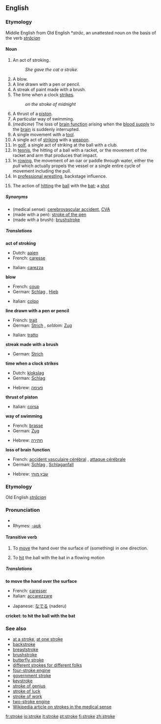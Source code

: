 ==English==

===Etymology===
Middle English from Old English *''strāc'', an unattested noun on the basis of the verb ''[[strācian]]''

====Noun====
{{wikipedia}}
{{en-noun}}

#An act of stroking.
#:''She gave the cat a stroke.''
#A blow.
#A line drawn with a pen or pencil.
#A streak of paint made with a brush.
#The time when a clock [[strike]]s.
#:''on the stroke of midnight''
#A thrust of a [[piston]].
#A particular way of swimming.
#(''medicine'') The loss of [[brain function]] arising when the [[blood supply]] to the [[brain]] is suddenly interrupted.
# A single movement with a [[tool]].
# A single act of [[striking]] with a [[weapon]].
# In [[golf]], a single act of striking at the ball with a club.
# In [[tennis]], the hitting of a ball with a racket, or the movement of the racket and arm that produces that impact.
# In [[rowing]], the movement of an oar or paddle through water, either the ''pull'' which actually propels the vessel or a single entire cycle of movement including the pull.
# In [[professional wrestling]], backstage influence.
#{{cricket}} The action of [[hitting]] the [[ball]] with the [[bat]]; a [[shot]]

=====Synonyms=====
*(medical sense): [[cerebrovascular accident]], [[CVA]]
*(made with a pen): [[stroke of the pen]]
*(made with a brush): [[brushstroke]]

=====Translations=====

'''act of stroking'''
{{top}}
*Dutch: [[aaien]]
*French: [[caresse]] {{f}}
{{mid}}
*Italian: [[carezza]] {{f}}
{{bottom}}

'''blow'''
{{top}}
*French: [[coup#French|coup]] {{m}}
*German: [[Schlag]] {{m}}, [[Hieb]] {{m}}
{{mid}}
*Italian: [[colpo]] {{m}}
{{bottom}}

'''line drawn with a pen or pencil'''
{{top}}
*French: [[trait#French|trait]] {{m}}
*German: [[Strich]] {{m}}, ''seldom:'' [[Zug]] {{m}}
{{mid}}
*Italian: [[tratto]] {{m}}
{{bottom}}

'''streak made with a brush'''
{{top}}
*German: [[Strich]] {{m}}
{{mid}}
{{bottom}}

'''time when a clock strikes'''
{{top}}
*Dutch: [[klokslag]] {{m}}
*German: [[Schlag]] {{m}}
{{mid}}
*Hebrew: [[פעימה]] {{f}}
{{bottom}}

'''thrust of piston'''
{{top}}
*Italian: [[corsa]] {{f}}
{{mid}}
{{bottom}}

'''way of swimming'''
{{top}}
*French: [[brasse]] {{f}}
*German: [[Zug]] {{m}}
{{mid}}
*Hebrew: [[חתירה]] {{f}}
{{bottom}}

'''loss of brain function'''
{{top}}
*French: [[accident vasculaire cérébral]] {{m}}, [[attaque cérébrale]] {{f}}
*German: [[Schlag]] {{m}}, [[Schlaganfall]] {{m}}
{{mid}}
*Hebrew: [[שבץ מוחי]] {{m}}
{{bottom}}

===Etymology===
Old English ''[[strācian]]''

===Pronunciation===
* {{IPA|/stroʊk/}}
*Rhymes: [[Rhymes:English:-əʊk|-əʊk]]

====Transitive verb====
{{en-verb|strok|ing}}

#To [[move]] the hand over the surface of (something) in one direction.
#{{cricket}} To [[hit]] the ball with the bat in a flowing motion

=====Translations=====
'''to move the hand over the surface'''
{{top}}
*French: [[caresser]]
*Italian: [[accarezzare]]
{{mid}}
*Japanese: [[なでる]] (naderu)
{{bottom}}

'''cricket: to hit the ball with the bat'''
{{top}}
{{mid}}
{{bottom}}

===See also===
*[[at a stroke]], [[at one stroke]]
*[[backstroke]]
*[[breaststroke]]
*[[brushstroke]]
*[[butterfly stroke]]
*[[different strokes for different folks]]
*[[four-stroke engine]]
*[[government stroke]]
*[[keystroke]]
*[[stroke of genius]]
*[[stroke of luck]]
*[[stroke of work]]
*[[two-stroke engine]] <!--Spanish: **Two stroke [[engine]]: motor de dos tiempos-->
*[[w:Stroke|Wikipedia article on strokes in the medical sense]]

[[fr:stroke]]
[[io:stroke]]
[[it:stroke]]
[[pt:stroke]]
[[fi:stroke]]
[[zh:stroke]]